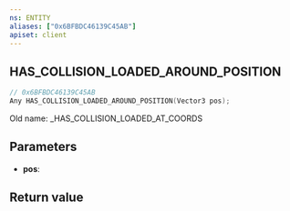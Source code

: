 ```yaml
---
ns: ENTITY
aliases: ["0x6BFBDC46139C45AB"]
apiset: client
---
```

## HAS_COLLISION_LOADED_AROUND_POSITION

```c
// 0x6BFBDC46139C45AB
Any HAS_COLLISION_LOADED_AROUND_POSITION(Vector3 pos);
```

Old name: _HAS_COLLISION_LOADED_AT_COORDS

## Parameters
* **pos**:

## Return value